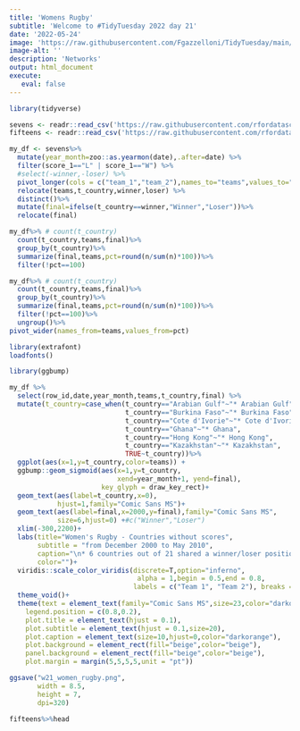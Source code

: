 ```yaml
---
title: 'Womens Rugby'
subtitle: 'Welcome to #TidyTuesday 2022 day 21'
date: '2022-05-24'
image: 'https://raw.githubusercontent.com/Fgazzelloni/TidyTuesday/main/data/2022/w21_rugby/w21_women_rugby.png'
image-alt: ''
description: 'Networks'
output: html_document
execute: 
   eval: false
---
```



```r
library(tidyverse)
```



```r
sevens <- readr::read_csv('https://raw.githubusercontent.com/rfordatascience/tidytuesday/master/data/2022/2022-05-24/sevens.csv')
fifteens <- readr::read_csv('https://raw.githubusercontent.com/rfordatascience/tidytuesday/master/data/2022/2022-05-24/fifteens.csv')

```



```r
my_df <- sevens%>%
  mutate(year_month=zoo::as.yearmon(date),.after=date) %>%
  filter(score_1=="L" | score_1=="W") %>%
  #select(-winner,-loser) %>%
  pivot_longer(cols = c("team_1","team_2"),names_to="teams",values_to="t_country")%>%
  relocate(teams,t_country,winner,loser) %>%
  distinct()%>%
  mutate(final=ifelse(t_country==winner,"Winner","Loser"))%>%
  relocate(final) 
```

```r
my_df%>% # count(t_country)
  count(t_country,teams,final)%>%
  group_by(t_country)%>%
  summarize(final,teams,pct=round(n/sum(n)*100))%>%
  filter(!pct==100)
```


```r
my_df%>% # count(t_country)
  count(t_country,teams,final)%>%
  group_by(t_country)%>%
  summarize(final,teams,pct=round(n/sum(n)*100))%>%
  filter(!pct==100)%>%
  ungroup()%>%
pivot_wider(names_from=teams,values_from=pct)
```

```r
library(extrafont)
loadfonts()
```


```r
library(ggbump)
```


```r
my_df %>%
  select(row_id,date,year_month,teams,t_country,final) %>%
  mutate(t_country=case_when(t_country=="Arabian Gulf"~"* Arabian Gulf",
                             t_country=="Burkina Faso"~"* Burkina Faso",
                             t_country=="Cote d'Ivorie"~"* Cote d'Ivorie",
                             t_country=="Ghana"~"* Ghana",
                             t_country=="Hong Kong"~"* Hong Kong",
                             t_country=="Kazakhstan"~"* Kazakhstan",
                             TRUE~t_country))%>%
  ggplot(aes(x=1,y=t_country,color=teams)) +
  ggbump::geom_sigmoid(aes(x=1,y=t_country,
                           xend=year_month+1, yend=final),
                       key_glyph = draw_key_rect)+
  geom_text(aes(label=t_country,x=0),
            hjust=1,family="Comic Sans MS")+
  geom_text(aes(label=final,x=2000,y=final),family="Comic Sans MS",
            size=6,hjust=0) +#c("Winner","Loser")
  xlim(-300,2200)+
  labs(title="Women's Rugby - Countries without scores",
       subtitle = "from December 2000 to May 2010",
       caption="\n* 6 countries out of 21 shared a winner/loser position while being either in team 1 or team 2\nBurkina Faso is the only one who won being in Team 2 with 67% pct, most wins are from Team 1\nCote d'Ivorie won and lost 50%/50% pct in both teams\n\nDataSource: #TidyTuesday 2022 week21 - Women's Rugby - ScrumQueens\nDataViz: Federica Gazzelloni (@fgazzelloni)",
       color="")+
  viridis::scale_color_viridis(discrete=T,option="inferno",
                                alpha = 1,begin = 0.5,end = 0.8,
                               labels = c("Team 1", "Team 2"), breaks = c("team_1", "team_2"))+
  theme_void()+
  theme(text = element_text(family="Comic Sans MS",size=23,color="darkorange"),
    legend.position = c(0.8,0.2),
    plot.title = element_text(hjust = 0.1),
    plot.subtitle = element_text(hjust = 0.1,size=20),
    plot.caption = element_text(size=10,hjust=0,color="darkorange"),
    plot.background = element_rect(fill="beige",color="beige"),
    panel.background = element_rect(fill="beige",color="beige"),
    plot.margin = margin(5,5,5,5,unit = "pt"))
```

```r
ggsave("w21_women_rugby.png",
       width = 8.5,
       height = 7,
       dpi=320)
```



```r
fifteens%>%head
```


